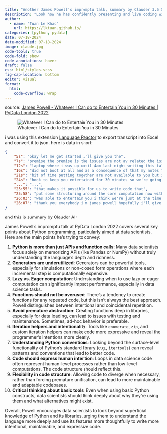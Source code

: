 ---
title: "Another James Powell's impromptu talk, summary by Clauder 3.5 Sonnet"
description: "Look how he has confidently presenting and live coding with broken laptop, bad keyboard"
author:
  - name: "Tuan Le Khac"
    url: https://lktuan.github.io/
categories: [python, pydata] 
date: 07-18-2024
date-modified: 07-18-2024
image: claude.jpg
code-tools: true
code-fold: show
code-annotations: hover
draft: false
css: html/styles.scss
fig-cap-location: bottom
editor: visual
format:
  html:
    code-overflow: wrap
---

source: [James Powell - Whatever I Can do to Entertain You in 30 Minutes \| PyData London 2022](https://www.youtube.com/watch?v=-z2eqLwVmzw)

::: {layout-ncol="1"}
![Whatever I Can do to Entertain You in 30 Minutes](James%20Powell%20-%20Whatever%20I%20Can%20do%20to%20Entertain%20You%20in%2030%20Minutes%20_%20PyData%20London%202022%200-35%20screenshot.png)
:::

i was using this extension [Language Reactor](https://chromewebstore.google.com/detail/language-reactor/hoombieeljmmljlkjmnheibnpciblicm) to export transcript into Excel and convert it to json. here is data in short:

``` json
{   
    "5s": "okay let me get started i'll give you the",
    "7s": "premise the premise is the issues are not av related the issues are that my",
    "12s": "laptop where i was up until 4am last night writing this talk",
    "16s": "did not boot at all and as a consequence of that my notes that i spent quite a",
    "21s": "bit of time putting together are not available to you but i am still on the",
    "24s": "hook to keep you entertained for 30 minutes so we're going to see what i can",
    "...": "...",
    "25:55": "that makes it possible for us to write code that",
    "25:58": "put some structuring around the core computation now with that said i hope i",
    "26:03": "was able to entertain you i think we're just at the time that we have",
    "26:07": "thank you everybody i'm james powell hopefully i'll give the real talk",
}
```

and this is summary by Clauder AI:

James Powell's impromptu talk at PyData London 2022 covers several key points about Python programming, particularly aimed at data scientists. Here are the main points he's trying to convey:

1.  **Python is more than just APIs and function calls**: Many data scientists focus solely on memorizing APIs (like Pandas or NumPy) without truly understanding the language's depth and richness.
2.  **Generators are underutilized**: Generators can be powerful tools, especially for simulations or non-closed form operations where each incremental step is computationally expensive.
3.  **Lazy vs. Eager computation**: Understanding when to use lazy or eager computation can significantly impact performance, especially in data science tasks.
4.  **Functions should not be overused**: There's a tendency to create functions for any repeated code, but this isn't always the best approach. Powell distinguishes between intentional and coincidental repetition.
5.  **Avoid premature abstraction**: Creating functions deep in libraries, especially for data loading, can lead to issues with testing and maintenance. Sometimes, ad-hoc behavior is preferable.
6.  **Iteration helpers and intentionality**: Tools like `enumerate`, `zip`, and custom iteration helpers can make code more expressive and reveal the programmer's intentions more clearly.
7.  **Understanding Python conventions**: Looking beyond the surface-level functionality of Python's standard library (e.g., `itertools`) can reveal patterns and conventions that lead to better code.
8.  **Code should express human intention**: Loops in data science code often represent human-level processes rather than low-level computations. The code structure should reflect this.
9.  **Flexibility in code structure**: Allowing code to diverge when necessary, rather than forcing premature unification, can lead to more maintainable and adaptable codebases.
10. **Critical thinking about basic tools**: Even when using basic Python constructs, data scientists should think deeply about why they're using them and what alternatives might exist.

Overall, Powell encourages data scientists to look beyond superficial knowledge of Python and its libraries, urging them to understand the language more deeply and use its features more thoughtfully to write more intentional, maintainable, and expressive code.